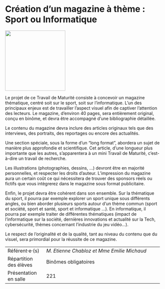 # Création d’un magazine à thème : Sport ou Informatique

::: {.center data-latex=""}
![](images/creation-d-un-magazine-a-theme-sport-ou-informat.jpeg){height=14em}
:::

Le projet de ce Travail de Maturité consiste à concevoir un magazine
thématique, centré soit sur le sport, soit sur l'informatique. L'un des
principaux enjeux est de travailler l'aspect visuel afin de captiver
l'attention des lecteurs. Le magazine, d'environ 40 pages, sera
entièrement original, conçu en binôme, et devra être accompagné d'une
bibliographie détaillée.

Le contenu du magazine devra inclure des articles originaux tels que des
interviews, des portraits, des reportages ou encore des actualités.

Une section spéciale, sous la forme d'un "long format", abordera
un sujet de manière plus approfondie et scientifique. Cet article, d'une
longueur plus importante que les autres, s'apparentera à un mini
Travail de Maturité, c'est-à-dire un travail de recherche.

Les illustrations (photographies, dessins, ...) devront être en majorité
personnelles, et respecter les droits d'auteur. L'impression du magazine
aura un certain coût ce qui nécessitera de trouver des sponsors réels ou
fictifs que vous intègrerez dans le magazine sous format publicitaire.

Enfin, le projet devra être cohérent dans son ensemble. Sur la
thématique du sport, il pourra par exemple explorer un sport unique sous
différents angles, ou bien aborder plusieurs sports autour d'un thème
commun (sport et société, sport et santé, sport et informatique ...). En
informatique, il pourra par exemple traiter de différentes thématiques
(impact de l'informatique sur la société, dernières innovations et
actualité sur la Tech, cybersécurité, thèmes concernant l'industrie du
jeu vidéo...).

Le respect de l'originalité et de la qualité, tant au niveau du contenu
que du visuel, sera primordial pour la réussite de ce magazine.

::: {.small data-latex=""}
|                        |                                            |
| :------------- | :----------------------------------------- |
| Référent·e·(s)         | _M. Etienne Chabloz et Mme Emilie Michaud_                              |
| Répartition des élèves | Binômes obligatoires                                |
| Présentation en salle  | 221                                  |
:::